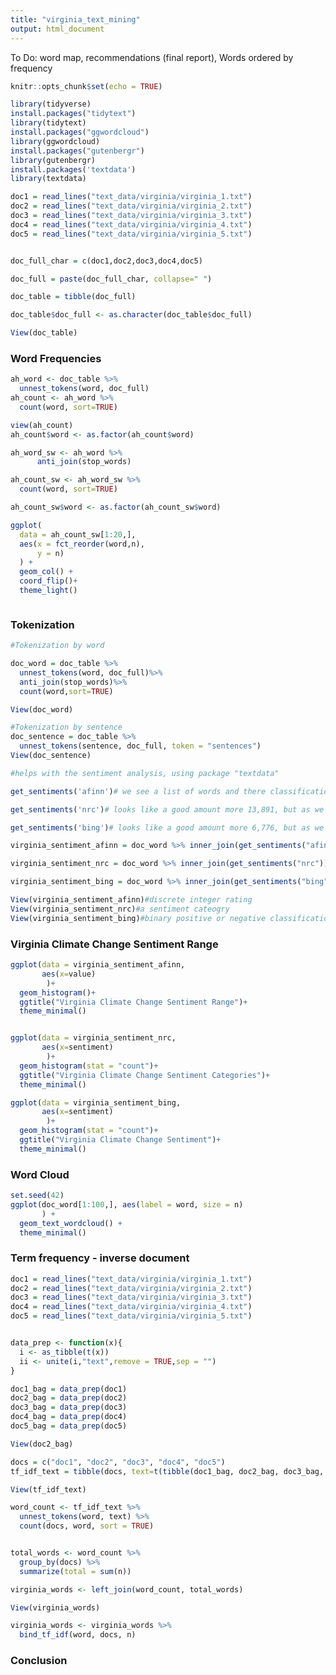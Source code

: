 ```yaml
---
title: "virginia_text_mining"
output: html_document
---
```


To Do: word map, recommendations (final report), Words ordered by frequency

```r
knitr::opts_chunk$set(echo = TRUE)
```
```r
library(tidyverse)
install.packages("tidytext")
library(tidytext)
install.packages("ggwordcloud")
library(ggwordcloud)
install.packages("gutenbergr") 
library(gutenbergr)
install.packages('textdata')
library(textdata)
```
```r

doc1 = read_lines("text_data/virginia/virginia_1.txt")
doc2 = read_lines("text_data/virginia/virginia_2.txt")
doc3 = read_lines("text_data/virginia/virginia_3.txt")
doc4 = read_lines("text_data/virginia/virginia_4.txt")
doc5 = read_lines("text_data/virginia/virginia_5.txt")


doc_full_char = c(doc1,doc2,doc3,doc4,doc5)

doc_full = paste(doc_full_char, collapse=" ")

doc_table = tibble(doc_full)

doc_table$doc_full <- as.character(doc_table$doc_full)

View(doc_table)

```
### Word Frequencies
```r
ah_word <- doc_table %>%
  unnest_tokens(word, doc_full)
ah_count <- ah_word %>%
  count(word, sort=TRUE)

view(ah_count)
ah_count$word <- as.factor(ah_count$word)  

ah_word_sw <- ah_word %>%
      anti_join(stop_words)

ah_count_sw <- ah_word_sw %>%
  count(word, sort=TRUE)

ah_count_sw$word <- as.factor(ah_count_sw$word) 

ggplot(
  data = ah_count_sw[1:20,],
  aes(x = fct_reorder(word,n), 
      y = n)
  ) + 
  geom_col() + 
  coord_flip()+
  theme_light()



```

### Tokenization 
```r

#Tokenization by word

doc_word = doc_table %>% 
  unnest_tokens(word, doc_full)%>%
  anti_join(stop_words)%>%
  count(word,sort=TRUE)

View(doc_word)

#Tokenization by sentence
doc_sentence = doc_table %>% 
  unnest_tokens(sentence, doc_full, token = "sentences")
View(doc_sentence)

```


```r
#helps with the sentiment analysis, using package "textdata"

get_sentiments('afinn')# we see a list of words and there classification, 2,467 - not really that many overall. 

get_sentiments('nrc')# looks like a good amount more 13,891, but as we can see words are classified in several different categories. 

get_sentiments('bing')# looks like a good amount more 6,776, but as we can see just negative and positive. 

virginia_sentiment_afinn = doc_word %>% inner_join(get_sentiments("afinn"))

virginia_sentiment_nrc = doc_word %>% inner_join(get_sentiments("nrc"))

virginia_sentiment_bing = doc_word %>% inner_join(get_sentiments("bing"))

View(virginia_sentiment_afinn)#discrete integer rating
View(virginia_sentiment_nrc)#a sentiment cateogry
View(virginia_sentiment_bing)#binary positive or negative classification

```

### Virginia Climate Change Sentiment Range
```r

ggplot(data = virginia_sentiment_afinn, 
       aes(x=value)
        )+
  geom_histogram()+
  ggtitle("Virginia Climate Change Sentiment Range")+
  theme_minimal()


ggplot(data = virginia_sentiment_nrc, 
       aes(x=sentiment)
        )+
  geom_histogram(stat = "count")+
  ggtitle("Virginia Climate Change Sentiment Categories")+
  theme_minimal()

ggplot(data = virginia_sentiment_bing, 
       aes(x=sentiment)
        )+
  geom_histogram(stat = "count")+
  ggtitle("Virginia Climate Change Sentiment")+
  theme_minimal()
```

### Word Cloud

```r
set.seed(42)
ggplot(doc_word[1:100,], aes(label = word, size = n)
       ) +
  geom_text_wordcloud() +
  theme_minimal()
```

### Term frequency - inverse document 
```r
doc1 = read_lines("text_data/virginia/virginia_1.txt")
doc2 = read_lines("text_data/virginia/virginia_2.txt")
doc3 = read_lines("text_data/virginia/virginia_3.txt")
doc4 = read_lines("text_data/virginia/virginia_4.txt")
doc5 = read_lines("text_data/virginia/virginia_5.txt")


data_prep <- function(x){
  i <- as_tibble(t(x))
  ii <- unite(i,"text",remove = TRUE,sep = "")
}

doc1_bag = data_prep(doc1)
doc2_bag = data_prep(doc2)
doc3_bag = data_prep(doc3)
doc4_bag = data_prep(doc4)
doc5_bag = data_prep(doc5)

View(doc2_bag)

docs = c("doc1", "doc2", "doc3", "doc4", "doc5")
tf_idf_text = tibble(docs, text=t(tibble(doc1_bag, doc2_bag, doc3_bag, doc4_bag, doc5_bag, .name_repair="universal")))

View(tf_idf_text)

word_count <- tf_idf_text %>%
  unnest_tokens(word, text) %>%
  count(docs, word, sort = TRUE)


total_words <- word_count %>% 
  group_by(docs) %>% 
  summarize(total = sum(n))

virginia_words <- left_join(word_count, total_words)

View(virginia_words)

virginia_words <- virginia_words %>%
  bind_tf_idf(word, docs, n)

```

### Conclusion












